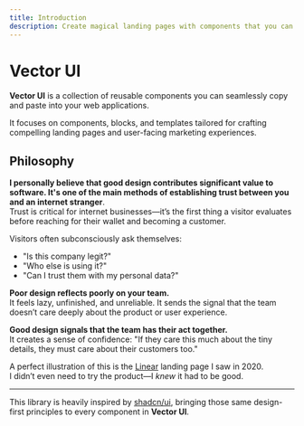 ```yaml
---
title: Introduction
description: Create magical landing pages with components that you can copy and paste into your apps.
---
```


# Vector UI

**Vector UI** is a collection of reusable components you can seamlessly copy and paste into your web applications.

It focuses on components, blocks, and templates tailored for crafting compelling landing pages and user-facing marketing experiences.

## Philosophy

**I personally believe that good design contributes significant value to software. It's one of the main methods of establishing trust between you and an internet stranger**.  
Trust is critical for internet businesses—it’s the first thing a visitor evaluates before reaching for their wallet and becoming a customer.

Visitors often subconsciously ask themselves:

- "Is this company legit?"
- "Who else is using it?"
- "Can I trust them with my personal data?"

**Poor design reflects poorly on your team.**  
It feels lazy, unfinished, and unreliable. It sends the signal that the team doesn’t care deeply about the product or user experience.

**Good design signals that the team has their act together.**  
It creates a sense of confidence: "If they care this much about the tiny details, they must care about their customers too."

A perfect illustration of this is the [Linear](https://linear.app) landing page I saw in 2020.  
I didn’t even need to try the product—I *knew* it had to be good.

---

This library is heavily inspired by [shadcn/ui](https://ui.shadcn.com), bringing those same design-first principles to every component in **Vector UI**.
